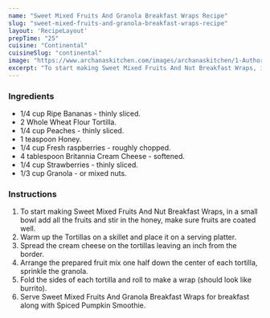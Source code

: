 ---
name: "Sweet Mixed Fruits And Granola Breakfast Wraps Recipe"
slug: "sweet-mixed-fruits-and-granola-breakfast-wraps-recipe"
layout: 'RecipeLayout'
prepTime: "25"
cuisine: "Continental"
cuisineSlug: "continental"
image: "https://www.archanaskitchen.com/images/archanaskitchen/1-Author/Divya_Shivaraman_/Sweet_Mixed_Fruits_and_Granola_Breakfast_Wraps.jpg"
excerpt: "To start making Sweet Mixed Fruits And Nut Breakfast Wraps, in a small bowl add all the fruits and stir in the honey, make sure fruits are coated well"
---

### Ingredients

- 1/4 cup Ripe Bananas - thinly sliced.
- 2 Whole Wheat Flour Tortilla.
- 1/4 cup Peaches - thinly sliced.
- 1 teaspoon Honey.
- 1/4 cup Fresh raspberries - roughly chopped.
- 4 tablespoon Britannia Cream Cheese - softened.
- 1/4 cup Strawberries - thinly sliced.
- 1/3 cup Granola - or mixed nuts.

### Instructions

1. To start making Sweet Mixed Fruits And Nut Breakfast Wraps, in a small bowl add all the fruits and stir in the honey, make sure fruits are coated well.
1. Warm up the Tortillas on a skillet and place it on a serving platter.
1. Spread the cream cheese on the tortillas leaving an inch from the border.
1. Arrange the prepared fruit mix one half down the center of each tortilla, sprinkle the granola.
1. Fold the sides of each tortilla and roll to make a wrap (should look like burrito).
1. Serve Sweet Mixed Fruits And Granola Breakfast Wraps for breakfast along with Spiced Pumpkin Smoothie.
